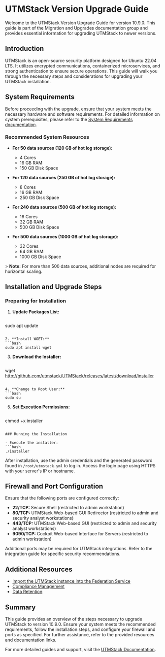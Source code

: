 # UTMStack Version Upgrade Guide

Welcome to the UTMStack Version Upgrade Guide for version 10.9.0. This guide is part of the Migration and Upgrades documentation group and provides essential information for upgrading UTMStack to newer versions.

## Introduction

UTMStack is an open-source security platform designed for Ubuntu 22.04 LTS. It utilizes encrypted communications, containerized microservices, and strong authentication to ensure secure operations. This guide will walk you through the necessary steps and considerations for upgrading your UTMStack installation.

## System Requirements

Before proceeding with the upgrade, ensure that your system meets the necessary hardware and software requirements. For detailed information on system prerequisites, please refer to the [System Requirements documentation](https://documentation.utmstack.com/v10/Installation/system_requirements).

### Recommended System Resources

- **For 50 data sources (120 GB of hot log storage):**
  - 4 Cores
  - 16 GB RAM
  - 150 GB Disk Space

- **For 120 data sources (250 GB of hot log storage):**
  - 8 Cores
  - 16 GB RAM
  - 250 GB Disk Space

- **For 240 data sources (500 GB of hot log storage):**
  - 16 Cores
  - 32 GB RAM
  - 500 GB Disk Space

- **For 500 data sources (1000 GB of hot log storage):**
  - 32 Cores
  - 64 GB RAM
  - 1000 GB Disk Space

&gt; **Note:** For more than 500 data sources, additional nodes are required for horizontal scaling.

## Installation and Upgrade Steps

### Preparing for Installation

1. **Update Packages List:**
   ```bash
sudo apt update
   ```

2. **Install WGET:**
   ```bash
sudo apt install wget
   ```

3. **Download the Installer:**
   ```bash
wget http://github.com/utmstack/UTMStack/releases/latest/download/installer
   ```

4. **Change to Root User:**
   ```bash
sudo su
   ```

5. **Set Execution Permissions:**
   ```bash
chmod +x installer
   ```

### Running the Installation

- Execute the installer:
  ```bash
./installer
  ```

After installation, use the admin credentials and the generated password found in `/root/utmstack.yml` to log in. Access the login page using HTTPS with your server's IP or hostname.

## Firewall and Port Configuration

Ensure that the following ports are configured correctly:

- **22/TCP:** Secure Shell (restricted to admin workstation)
- **80/TCP:** UTMStack Web-based GUI Redirector (restricted to admin and security analyst workstations)
- **443/TCP:** UTMStack Web-based GUI (restricted to admin and security analyst workstations)
- **9090/TCP:** Cockpit Web-based Interface for Servers (restricted to admin workstation)

Additional ports may be required for UTMStack integrations. Refer to the integration guide for specific security recommendations.

## Additional Resources

- [Import the UTMStack instance into the Federation Service](https://documentation.utmstack.com/v10/Installation/import_federation_server)
- [Compliance Management](https://documentation.utmstack.com/v10/compliance/compliance_management)
- [Data Retention](https://documentation.utmstack.com/v10/configuration/data_retention)

## Summary

This guide provides an overview of the steps necessary to upgrade UTMStack to version 10.9.0. Ensure your system meets the recommended requirements, follow the installation steps, and configure your firewall and ports as specified. For further assistance, refer to the provided resources and documentation links.

For more detailed guides and support, visit the [UTMStack Documentation](https://documentation.utmstack.com/v10/Getting%20started/introduction).
